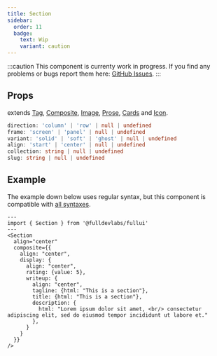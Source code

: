 ```yaml
---
title: Section
sidebar: 
  order: 11
  badge:
    text: Wip
    variant: caution
---
```


:::caution
This component is currenty work in progress.
If you find any problems or bugs report them here: [GitHub Issues](https://full.dev).
:::

## Props
extends [Tag](/components/tag), [Composite](/components/composite), [Image](/components/image), [Prose](/components/prose), [Cards](/components/cards) and [Icon](/components/icon).
```ts
direction: 'column' | 'row' | null | undefined
frame: 'screen' | 'panel' | null | undefined
variant: 'solid' | 'soft' | 'ghost' | null | undefined
align: 'start' | 'center' | null | undefined
collection: string | null | undefined
slug: string | null | undefined
```

## Example
The example down below uses regular syntax, but this component is compatible with [all syntaxes](/guides/components#syntax).

```astro live
---
import { Section } from '@fulldevlabs/fullui'
---
<Section
  align="center"
  composite={{
    align: "center",
    display: {
      align: "center",
      rating: {value: 5},
      writeup: {
        align: "center",
        tagline: {html: "This is a section"},
        title: {html: "This is a section"},
        description: {
          html: "Lorem ipsum dolor sit amet, <br/> consectetur adipiscing elit, sed do eiusmod tempor incididunt ut labore et."
        },
      }
    }
  }}
/>
```
